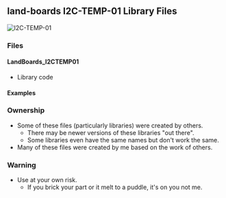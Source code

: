== land-boards I2C-TEMP-01 Library Files ==

<img src="http://land-boards.com/blwiki/images/1/16/I2C-TEMP-640px.jpg" alt="I2C-TEMP-01" title="I2C-TEMP-01" />

=== Files ===

==== LandBoards_I2CTEMP01 ====

* Library code

==== Examples ====



=== Ownership ===

* Some of these files (particularly libraries) were created by others.
** There may be newer versions of these libraries "out there".
** Some libraries even have the same names but don't work the same.
* Many of these files were created by me based on the work of others.

=== Warning ===

* Use at your own risk.
** If you brick your part or it melt to a puddle, it's on you not me.

